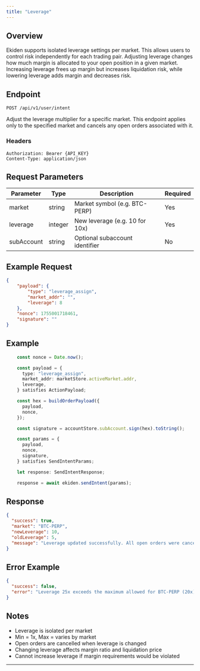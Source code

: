 ```yaml
---
title: "Leverage"
---
```


## Overview

Ekiden supports isolated leverage settings per market. This allows users to control risk independently for each trading pair. Adjusting leverage changes how much margin is allocated to your open position in a given market. Increasing leverage frees up margin but increases liquidation risk, while lowering leverage adds margin and decreases risk.

## Endpoint

`POST /api/v1/user/intent`

Adjust the leverage multiplier for a specific market. This endpoint applies only to the specified market and cancels any open orders associated with it.

### Headers

```
Authorization: Bearer {API_KEY}
Content-Type: application/json
```

## Request Parameters

| Parameter  | Type    | Description                    | Required |
| ---------- | ------- | ------------------------------ | -------- |
| market     | string  | Market symbol (e.g. BTC-PERP)  | Yes      |
| leverage   | integer | New leverage (e.g. 10 for 10x) | Yes      |
| subAccount | string  | Optional subaccount identifier | No       |

## Example Request

```json
{
    "payload": {
        "type": "leverage_assign",
        "market_addr": "",
        "leverage": 8
    },
    "nonce": 1755001718461,
    "signature": ""
}
```

## Example

```ts
    const nonce = Date.now();

    const payload = {
      type: "leverage_assign",
      market_addr: marketStore.activeMarket.addr,
      leverage,
    } satisfies ActionPayload;

    const hex = buildOrderPayload({
      payload,
      nonce,
    });

    const signature = accountStore.subAccount.sign(hex).toString();

    const params = {
      payload,
      nonce,
      signature,
    } satisfies SendIntentParams;

    let response: SendIntentResponse;

    response = await ekiden.sendIntent(params);
```

## Response

```json
{
  "success": true,
  "market": "BTC-PERP",
  "newLeverage": 10,
  "oldLeverage": 5,
  "message": "Leverage updated successfully. All open orders were cancelled."
}
```

## Error Example

```json
{
  "success": false,
  "error": "Leverage 25x exceeds the maximum allowed for BTC-PERP (20x)."
}
```

## Notes

- Leverage is isolated per market
- Min = 1x, Max = varies by market
- Open orders are cancelled when leverage is changed
- Changing leverage affects margin ratio and liquidation price
- Cannot increase leverage if margin requirements would be violated

---